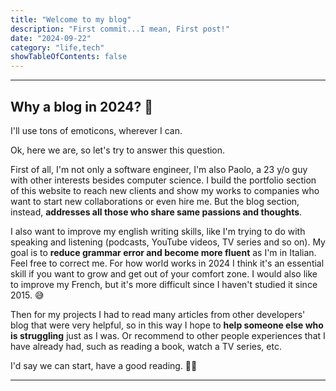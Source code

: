 ```yaml
---
title: "Welcome to my blog"
description: "First commit...I mean, First post!"
date: "2024-09-22"
category: "life,tech"
showTableOfContents: false
---
```



---

## Why a blog in 2024? 🤔

<Callout type="info">I'll use tons of emoticons, wherever I can.</Callout>

Ok, here we are, so let's try to answer this question.

First of all, I'm not only a software engineer, I'm also Paolo, a 23 y/o guy with other interests
besides computer science. I build the portfolio section of this website to reach new clients and show my works
to companies who want to start new collaborations or even hire me. But the blog section, instead, **addresses
all those who share same passions and thoughts**.

I also want to improve my english writing skills, like I'm trying to do with speaking and listening (podcasts, YouTube videos, TV series and so on).
My goal is to **reduce grammar error and become more fluent** as I'm in Italian. Feel free to correct me.
For how world works in 2024 I think it's an essential skill if you want to grow and get out of your comfort zone.
I would also like to improve my French, but it's more difficult since I haven't studied it since 2015. 😅

Then for my projects I had to read many articles from other developers' blog that were very helpful, so in this way I hope to **help someone else
who is struggling** just as I was. Or recommend to other people experiences that I have already had, such as reading a book, watch a TV series, etc.

I'd say we can start, have a good reading. ✌🏻

---
